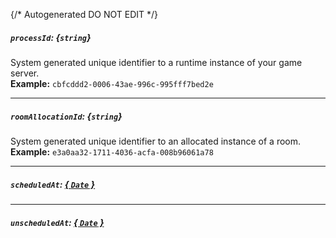 {/* Autogenerated DO NOT EDIT  */}
##### `processId`: *{`string`}*
System generated unique identifier to a runtime instance of your game server.
<br/>
**Example:** `cbfcddd2-0006-43ae-996c-995fff7bed2e`

---
##### `roomAllocationId`: *{`string`}*
System generated unique identifier to an allocated instance of a room.
<br/>
**Example:** `e3a0aa32-1711-4036-acfa-008b96061a78`

---
##### `scheduledAt`: [*{ `Date` }*](https://developer.mozilla.org/en-US/docs/Web/JavaScript/Reference/Global_Objects/Date)

---
##### `unscheduledAt`: [*{ `Date` }*](https://developer.mozilla.org/en-US/docs/Web/JavaScript/Reference/Global_Objects/Date)

